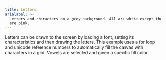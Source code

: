 ```yaml
---
title: Letters
arialabel: >-
  Letters and characters on a grey background. All are white except the vowels
  are pink.
---
```



Letters can be drawn to the screen by loading a font, setting
its characteristics and then drawing the letters. This example uses a for
loop and unicode reference numbers to automatically fill the canvas with
characters in a grid. Vowels are selected and given a specific fill color.
